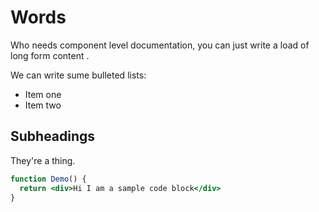
<Meta title="Playground|Playground/MDX Just Words" />

# Words
Who needs component level documentation, you can just write a load of long form content
.

We can write sume bulleted lists:

- Item one
- Item two


## Subheadings

They're a thing.


```jsx
function Demo() {
  return <div>Hi I am a sample code block</div>
}
```

